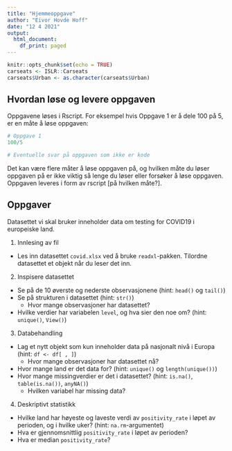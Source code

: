 ```yaml
---
title: "Hjemmeoppgave"
author: "Eivor Hovde Hoff"
date: "12 4 2021"
output:
  html_document:
    df_print: paged
---
```


```r
knitr::opts_chunk$set(echo = TRUE)
carseats <- ISLR::Carseats
carseats$Urban <- as.character(carseats$Urban)
```

## Hvordan løse og levere oppgaven

Oppgavene løses i Rscript. For eksempel hvis Oppgave 1 er å dele 100 på 5, er en måte å løse oppgaven:

```r
# Oppgave 1
100/5

# Eventuelle svar på oppgaven som ikke er kode
```

Det kan være flere måter å løse oppgaven på, og hvilken måte du løser oppgaven på er ikke viktig så lenge du løser eller forsøker å løse oppgaven.
Oppgaven leveres i form av rscript [på hvilken måte?].

## Oppgaver
Datasettet vi skal bruker inneholder data om testing for COVID19 i europeiske land.

1. Innlesing av fil
- Les inn datasettet `covid.xlsx` ved å bruke `readxl`-pakken. Tilordne datasettet et objekt når du leser det inn.

2. Inspisere datasettet
- Se på de 10 øverste og nederste observasjonene (hint: `head()` og `tail()`)   
- Se på strukturen i datasettet (hint: `str()`)
  + Hvor mange observasjoner har datasettet?
- Hvilke verdier har variabelen `level`, og hva sier den noe om? (hint: `unique()`, `View()`)

3. Databehandling
- Lag et nytt objekt som kun inneholder data på nasjonalt nivå i Europa (hint: `df <- df[ , ]`)
  + Hvor mange observasjoner har datasettet nå?
- Hvor mange land er det data for? (hint: `unique()` og `length(unique())`)
- Hvor mange missingverdier er det i datasettet? (hint: `is.na()`, `table(is.na())`, `anyNA()`)
  + Hvilken variabel har missing data?
  
4. Deskriptivt statistikk
- Hvilke land har høyeste og laveste verdi av `positivity_rate` i løpet av perioden, og i hvilke uker? (hint: `na.rm`-argumentet)
- Hva er gjennomsnittlig `positivity_rate` i løpet av perioden? 
- Hva er median `positivity_rate`?





